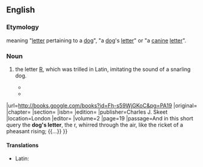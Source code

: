 ==English==

===Etymology===
{{bor|en|la|littera canīna|withtext=1}} meaning "[[letter]] pertaining to a [[dog]]", "a [[dog]]'s [[letter]]" or "a [[canine]] [[letter]]".

===Noun===
{{en-noun|head=[[dog]]'s [[letter]]|-}}

# {{lb|en|rare}} the letter [[R]], which was trilled in Latin, imitating the sound of a snarling dog.
#* {{quote-book
|year=1640
|year_published=1892
|author=Samuel Ramsey
|by=[[w:Ben Jonson|Ben Jonson]]
|title=The English Language and English Grammar
|url=http://books.google.com/books?id=IbZZAAAAMAAJ&pg=PA168
|original=
|chapter=
|section=
|isbn=
|edition=
|publisher=G.P. Putnam's Sons
|location=New York and London
|editor=
|volume=
|page=168
|passage=R is the '''Dog's letter''', and hurreth in the sound the tongue striking the inner palate, with a trembling about the teeth.
}}
#* {{quote-book
|year=1858
|year_published=
|author=[[w:Rosina Bulwer Lytton|Rosina Bulwer Lytton]]
|by=
|title=The World and His Wife, Or, A Person of Consequence {{...}}
|url=http://books.google.com/books?id=Fh-s59WjGKoC&pg=PA19
|original=
|chapter=
|section=
|isbn=
|edition=
|publisher=Charles J. Skeet
|location=London
|editor=
|volume=2
|page=19
|passage=And in this short query the '''dog's letter''', the r, whirred through the air, like the ricket of a pheasant rising; {{...}}
}}

====Translations====
{{trans-top|the letter R}}
* Latin: {{t|la|littera canina|f}}
{{trans-mid}}
{{trans-bottom}}